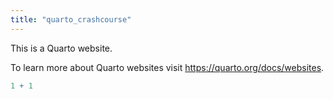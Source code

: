 ```yaml
---
title: "quarto_crashcourse"
---
```


This is a Quarto website.

To learn more about Quarto websites visit <https://quarto.org/docs/websites>.

```r
1 + 1
```

